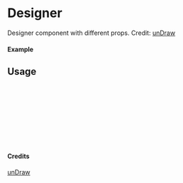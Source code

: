 
<Meta of={Designer} title="unDraw/Designer" />

# Designer

Designer component with different props.
Credit: [unDraw](https://undraw.co/illustrations)

#### Example

<Canvas of={Designer.Primary} />

## Usage

```ts
import { Designer } from "yadl-ui";

const Example = () => {
  return (
      <Designer />
  );
};

export default Example;
```

#### Credits
[unDraw](https://undraw.co/illustrations)
